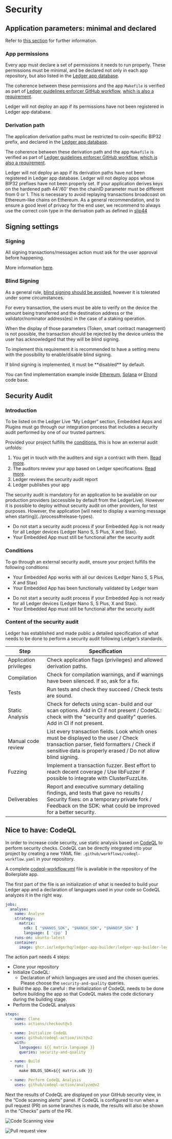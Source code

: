 

# Security


## Application parameters: minimal and declared

Refer to [this section](../../develop/sdk/flags) for further information.


### App permissions

Every app must declare a set of permissions it needs to run properly. These permissions must be minimal, and be declared
not only in each app repository, but also listed  in the
[Ledger app database](https://github.com/LedgerHQ/ledger-app-database).

The coherence between these permissions and the app `Makefile` is verified as part of
[Ledger guidelines enforcer GitHub workflow](https://github.com/ledgerhq/ledger-app-workflows),
[which is also a requirement](./development#workflows).

<Callout type="warning" emoji="⚠️">
  Ledger will not deploy an app if its permissions have not been registered in Ledger app database.
</Callout>

### Derivation path

The application derivation paths must be restricted to coin-specific BIP32 prefix, and declared in the
[Ledger app database](https://github.com/LedgerHQ/ledger-app-database).

The coherence between these derivation path and the app `Makefile` is verified as part of
[Ledger guidelines enforcer GitHub workflow](https://github.com/ledgerhq/ledger-app-workflows),
[which is also a requirement](./development#workflows).

<Callout type="warning" emoji="⚠️">
  Ledger will not deploy an app if its derivation paths have not been registered in Ledger app database.
</Callout>

<Callout type="warning" emoji="⚠️">
  Ledger will not deploy apps whose BIP32 prefixes have not been properly set.
</Callout>

<Callout type="warning" emoji="⚠️">
  If your application derives keys on the hardened path 44'/60' then the chainID parameter must be different from 0 or 1. This is necessary to avoid replaying transactions broadcoast on Ethereum-like chains on Ethereum. As a general recommendation, and to ensure a good level of privacy for the end user, we recommend to always use the correct coin type in the derivation path as defined in <a href='https://github.com/satoshilabs/slips/blob/master/slip-0044.md' className='alert-link'> slip44 </a>
</Callout>

## Signing settings

### Signing

<Callout type="warning" emoji="⚠️">
  All signing transactions/messages action must ask for the user approval before happening.
</Callout>

More information [here](../../architecture/crypto#signingdisclosing-keys).


### Blind Signing

As a general rule, [blind signing should be avoided](../../architecture/crypto#avoid-blindly-signing-data), however it is tolerated under some circumstances.


For every transaction, the users must be able to verify on the device the amount being transferred and the destination address or the validator/nominator address(es) in the case of a staking operation.

When the display of those parameters (Token, smart contract management) is not possible, the transaction should be rejected by the device unless the user has acknowledged that they will be blind signing.

To implement this requirement it is recommended to have a setting menu with the possibility to enable/disable blind signing.

<Callout type="warning" emoji="⚠️">
    If blind signing is implemented, it must be **disabled** by default.
</Callout>


You can find implementation example inside [Ethereum](https://github.com/LedgerHQ/app-ethereum), [Solana](https://github.com/LedgerHQ/app-solana) or [Elrond](https://github.com/LedgerHQ/app-elrond) code base.


## Security Audit


### Introduction

To be listed on the Ledger Live “My Ledger“ section, Embedded Apps and Plugins must go through our integration process that includes a security audit performed by one of our trusted partners.

Provided your project fulfills the [conditions](#conditions), this is how an external audit unfolds:
1. You get in touch with the auditers and sign a contract with them. [Read more](../references#security-audit-your-agreement-with-our-partners).
2. The auditors review your app based on Ledger specifications. [Read more](#content-of-the-security-audit).
3. Ledger reviews the security audit report
4. Ledger publishes your app

<Callout type="warning" emoji="⚠️">
    The security audit is mandatory for an application to be available on our production providers (accessible by
    default from the LedgerLive). However it is possible to deploy without security audit on other providers, for test
    purposes. However, the application [will need to display a warning message when starting](../process#release-types).
</Callout>

<Callout type="warning" emoji="⚠️">
    <ul>
        <li>Do not start a security audit process if your Embedded App is not ready for all Ledger devices (Ledger Nano S, S Plus, X and Stax).</li>
        <li>Your Embedded App must still be functional after the security audit </li>
    </ul>
</Callout>


### Conditions

To go through an external security audit, ensure your project fulfills the following conditions:

- Your Embedded App works with all our devices (Ledger Nano S, S Plus, X and Stax)
- Your Embedded App has been functionally validated by Ledger team

<Callout type="warning" emoji="⚠️">
    <ul>
        <li>Do not start a security audit process if your Embedded App is not ready for all Ledger devices (Ledger Nano S, S Plus, X and Stax).</li>
        <li>Your Embedded App must still be functional after the security audit </li>
    </ul>
</Callout>

### Content of the security audit

Ledger has established and made public a detailed specification of what needs to be done to perform a security audit following Ledger’s standards.

|          Step          |         Specification                                              |
| ---------------------- | ------------------------------------------------------------------ |
| Application privileges | Check application flags (privileges) and allowed derivation paths. |
| Compilation            | Check for compilation warnings, and if warnings have been silenced. If so, ask for a fix. |
| Tests                  | Run tests and check they succeed / Check tests are sound.           |
| Static Analysis        | Check for defects using scan-build and our scan options. Add in CI if not present / CodeQL: check with the "security and quality" queries. Add in CI if not present. |
| Manual code review     | List every transaction fields. Look which ones must be displayed to the user / Check transaction parser, field formatters / Check if sensitive data is properly erased / Do not allow blind signing. |
| Fuzzing                | Implement a transaction fuzzer. Best effort to reach decent coverage / Use libFuzzer if possible to integrate with ClusterFuzzLite. |
| Deliverables           | Report and executive summary detailing findings, and tests that gave no results / Security fixes: on a temporary private fork / Feedback on the SDK: what could be improved for a better security. |


## Nice to have: CodeQL

In order to increase code security, use static analysis based on [CodeQL](https://codeql.github.com/docs/) to perform security checks.
CodeQL can be directly integrated into your project by creating a new YAML file: `.github/workflows/codeql-workflow.yaml` in your repository.

A complete [codeql-workflow.yml](https://github.com/LedgerHQ/app-boilerplate/blob/0cdb0059e4f374b796b25ed347202c5e4e3e558a/.github/workflows/codeql-workflow.yml) file is available in the repository of the Boilerplate app.

The first part of the file is an initialization of what is needed to build your Ledger app and a declaration of languages used in your code so CodeQL analyzes it in the right way.

```yaml copy
jobs:
  analyse:
    name: Analyse
    strategy:
      matrix:
        sdk: [ "$NANOS_SDK", "$NANOX_SDK", "$NANOSP_SDK" ]
        language: [ 'cpp' ]
    runs-on: ubuntu-latest
    container:
      image: ghcr.io/ledgerhq/ledger-app-builder/ledger-app-builder-legacy:latest
```

The action part needs 4 steps:

- Clone your repository
- Initialize CodeQL:
  - Declaration of which languages are used and the chosen queries. Please choose the `security-and-quality` queries.
- Build the app. Be careful : the initialization of CodeQL needs to be done before building the app so that CodeQL makes the code dictionary during the building stage.
- Perform the CodeQL analysis

```yaml copy
steps:
  - name: Clone
    uses: actions/checkout@v3

  - name: Initialize CodeQL
    uses: github/codeql-action/init@v2
    with:
      languages: ${{ matrix.language }}
      queries: security-and-quality

  - name: Build
    run: |
      make BOLOS_SDK=${{ matrix.sdk }}

  - name: Perform CodeQL Analysis
    uses: github/codeql-action/analyze@v2
```

Next the results of CodeQL are displayed on your GitHub security view, in the “Code scanning alerts” panel. If CodeQL is configured to run when a pull request (PR) on some branches is made, the results will also be shown in the “Checks” parts of the PR.

![Code Scanning view](/codeql_codescanning_view.png)

![Pull request view](/codeql_pr_view.png)
